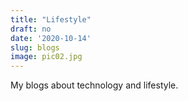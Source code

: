 ```yaml
---
title: "Lifestyle"
draft: no
date: '2020-10-14'
slug: blogs
image: pic02.jpg
---
```


My blogs about technology and lifestyle.